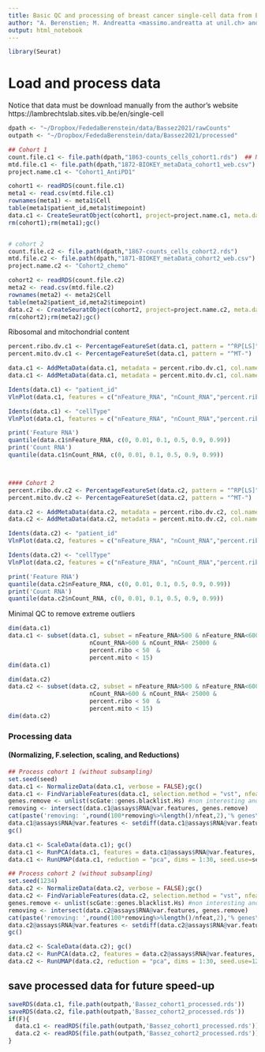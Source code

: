```yaml
---
title: Basic QC and processing of breast cancer single-cell data from Basses et al. (Nature Medicine 2021) 
author: "A. Berenstien; M. Andreatta <massimo.andreatta at unil.ch> and S. Carmona <santiago.carmona at unil.ch>"
output: html_notebook
---
```


```r
library(Seurat)
```


# Load and process data
Notice that data must be download manually from the author's website  https://lambrechtslab.sites.vib.be/en/single-cell
```r
dpath <- "~/Dropbox/FededaBerenstein/data/Bassez2021/rawCounts"
outpath <- "~/Dropbox/FededaBerenstein/data/Bassez2021/processed"

## Cohort 1 
count.file.c1 <- file.path(dpath,"1863-counts_cells_cohort1.rds")  ## Notice that filepath is a crossplatform function  
mtd.file.c1 <- file.path(dpath,"1872-BIOKEY_metaData_cohort1_web.csv")
project.name.c1 <- "Cohort1_AntiPD1"

cohort1 <- readRDS(count.file.c1)
meta1 <- read.csv(mtd.file.c1)
rownames(meta1) <- meta1$Cell
table(meta1$patient_id,meta1$timepoint)
data.c1 <- CreateSeuratObject(cohort1, project=project.name.c1, meta.data = meta1)
rm(cohort1);rm(meta1);gc()


# cohort 2
count.file.c2 <- file.path(dpath,"1867-counts_cells_cohort2.rds")
mtd.file.c2 <- file.path(dpath,"1871-BIOKEY_metaData_cohort2_web.csv")  
project.name.c2 <- "Cohort2_chemo"

cohort2 <- readRDS(count.file.c2)
meta2 <- read.csv(mtd.file.c2)
rownames(meta2) <- meta2$Cell
table(meta2$patient_id,meta2$timepoint)
data.c2 <- CreateSeuratObject(cohort2, project=project.name.c2, meta.data = meta2)
rm(cohort2);rm(meta2);gc()
```

Ribosomal and mitochondrial content

```r
percent.ribo.dv.c1 <- PercentageFeatureSet(data.c1, pattern = "^RP[LS]")
percent.mito.dv.c1 <- PercentageFeatureSet(data.c1, pattern = "^MT-")

data.c1 <- AddMetaData(data.c1, metadata = percent.ribo.dv.c1, col.name = "percent.ribo")
data.c1 <- AddMetaData(data.c1, metadata = percent.mito.dv.c1, col.name = "percent.mito")

Idents(data.c1) <- "patient_id"
VlnPlot(data.c1, features = c("nFeature_RNA", "nCount_RNA","percent.ribo","percent.mito"), ncol = 2, pt.size=0)

Idents(data.c1) <- "cellType"
VlnPlot(data.c1, features = c("nFeature_RNA", "nCount_RNA","percent.ribo","percent.mito"), ncol = 2, pt.size=0)

print('Feature RNA')
quantile(data.c1$nFeature_RNA, c(0, 0.01, 0.1, 0.5, 0.9, 0.99))
print('Count RNA')
quantile(data.c1$nCount_RNA, c(0, 0.01, 0.1, 0.5, 0.9, 0.99))



#### Cohort 2
percent.ribo.dv.c2 <- PercentageFeatureSet(data.c2, pattern = "^RP[LS]")
percent.mito.dv.c2 <- PercentageFeatureSet(data.c2, pattern = "^MT-")

data.c2 <- AddMetaData(data.c2, metadata = percent.ribo.dv.c2, col.name = "percent.ribo")
data.c2 <- AddMetaData(data.c2, metadata = percent.mito.dv.c2, col.name = "percent.mito")

Idents(data.c2) <- "patient_id"
VlnPlot(data.c2, features = c("nFeature_RNA", "nCount_RNA","percent.ribo","percent.mito"), ncol = 2, pt.size=0)

Idents(data.c2) <- "cellType"
VlnPlot(data.c2, features = c("nFeature_RNA", "nCount_RNA","percent.ribo","percent.mito"), ncol = 2, pt.size=0)

print('Feature RNA')
quantile(data.c2$nFeature_RNA, c(0, 0.01, 0.1, 0.5, 0.9, 0.99))
print('Count RNA')
quantile(data.c2$nCount_RNA, c(0, 0.01, 0.1, 0.5, 0.9, 0.99))

```

Minimal QC to remove extreme outliers
```r
dim(data.c1)
data.c1 <- subset(data.c1, subset = nFeature_RNA>500 & nFeature_RNA<6000 & 
                       nCount_RNA>600 & nCount_RNA< 25000 &
                       percent.ribo < 50  &
                       percent.mito < 15)
dim(data.c1)
```

```r

dim(data.c2)
data.c2 <- subset(data.c2, subset = nFeature_RNA>500 & nFeature_RNA<6000 & 
                       nCount_RNA>600 & nCount_RNA< 25000 &
                       percent.ribo < 50  &
                       percent.mito < 15)
dim(data.c2)

```

### Processing data 
#### (Normalizing, F.selection, scaling, and Reductions)

```r
## Process cohort 1 (without subsampling)
set.seed(seed)
data.c1 <- NormalizeData(data.c1, verbose = FALSE);gc()
data.c1 <- FindVariableFeatures(data.c1, selection.method = "vst", nfeatures = nfeat, verbose = FALSE);gc()
genes.remove <- unlist(scGate::genes.blacklist.Hs) #non interesting and/or technical artifact-associated genes
removing <- intersect(data.c1@assays$RNA@var.features, genes.remove)
cat(paste('removing: ',round(100*removing%>%length()/nfeat,2),'% genes\n' ))#, file = con, append =T)
data.c1@assays$RNA@var.features <- setdiff(data.c1@assays$RNA@var.features, genes.remove)
gc()

data.c1 <- ScaleData(data.c1); gc()
data.c1 <- RunPCA(data.c1, features = data.c1@assays$RNA@var.features, ndims.print = 1:5, nfeatures.print = 5); gc()
data.c1 <- RunUMAP(data.c1, reduction = "pca", dims = 1:30, seed.use=seed); gc()

```


```r
## Process cohort 2 (without subsampling)
set.seed(1234)
data.c2 <- NormalizeData(data.c2, verbose = FALSE);gc()
data.c2 <- FindVariableFeatures(data.c2, selection.method = "vst", nfeatures = nfeat, verbose = FALSE);gc()
genes.remove <- unlist(scGate::genes.blacklist.Hs) #non interesting and/or technical artifact-associated genes
removing <- intersect(data.c2@assays$RNA@var.features, genes.remove)
cat(paste('removing: ',round(100*removing%>%length()/nfeat,2),'% genes\n' ))#, file = con, append =T)
data.c2@assays$RNA@var.features <- setdiff(data.c2@assays$RNA@var.features, genes.remove)
gc()

data.c2 <- ScaleData(data.c2); gc()
data.c2 <- RunPCA(data.c2, features = data.c2@assays$RNA@var.features, ndims.print = 1:5, nfeatures.print = 5); gc()
data.c2 <- RunUMAP(data.c2, reduction = "pca", dims = 1:30, seed.use=123); gc()
```

## save processed data for future speed-up 
```r
saveRDS(data.c1, file.path(outpath,'Bassez_cohort1_processed.rds'))
saveRDS(data.c2, file.path(outpath,'Bassez_cohort2_processed.rds'))
if(F){
  data.c1 <- readRDS(file.path(outpath,'Bassez_cohort1_processed.rds'))
  data.c2 <- readRDS(file.path(outpath,'Bassez_cohort2_processed.rds'))
}
```

